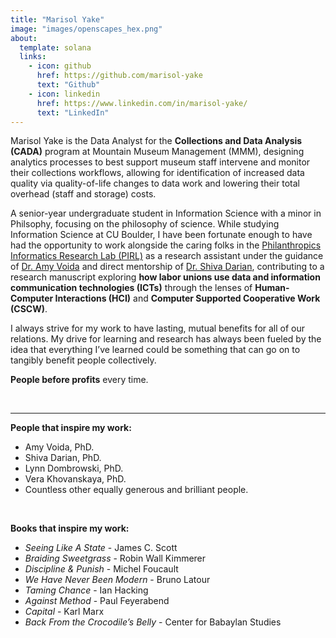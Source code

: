 ```yaml
---
title: "Marisol Yake"
image: "images/openscapes_hex.png"
about:
  template: solana
  links:
    - icon: github
      href: https://github.com/marisol-yake
      text: "Github"
    - icon: linkedin
      href: https://www.linkedin.com/in/marisol-yake/
      text: "LinkedIn"
---
```


::: {#hero-heading}
Marisol Yake is the Data Analyst for the **Collections and Data Analysis (CADA)** program at Mountain Museum Management (MMM), designing analytics processes to best support museum staff intervene and monitor their collections workflows, allowing for identification of increased data quality via quality-of-life changes to data work and lowering their total overhead (staff and storage) costs.

A senior-year undergraduate student in Information Science with a minor in Philsophy, focusing on the philosophy of science. While studying Information Science at CU Boulder, I have been fortunate enough to have had the opportunity to work alongside the caring folks in the [Philanthropics Informatics Research Lab (PIRL)](https://amy.voida.com/research-group/ "Link to PIRL website") as a research assistant under the guidance of [Dr. Amy Voida](https://amy.voida.com/ "Link to Dr. Amy Voida's website") and direct mentorship of [Dr. Shiva Darian](https://smdarian.github.io/ "Link to Dr. Shiva Darian's website"), contributing to a research manuscript exploring **how labor unions use data and information communication technologies (ICTs)** through the lenses of **Human-Computer Interactions (HCI)** and **Computer Supported Cooperative Work (CSCW)**.

I always strive for my work to have lasting, mutual benefits for all of our relations. My drive for learning and research has always been fueled by the idea that everything I've learned could be something that can go on to tangibly benefit people collectively.

**People before profits** every time.
:::

<br>

----

**People that inspire my work:**

- Amy Voida, PhD.<br>
- Shiva Darian, PhD.<br>
- Lynn Dombrowski, PhD.<br>
- Vera Khovanskaya, PhD.<br>
- Countless other equally generous and brilliant people.

<br>

**Books that inspire my work:**

- *Seeing Like A State* - James C. Scott
- *Braiding Sweetgrass* - Robin Wall Kimmerer
- *Discipline & Punish* - Michel Foucault
- *We Have Never Been Modern* - Bruno Latour
- *Taming Chance* - Ian Hacking
- *Against Method* - Paul Feyerabend
- *Capital* - Karl Marx
- *Back From the Crocodile's Belly* - Center for Babaylan Studies
